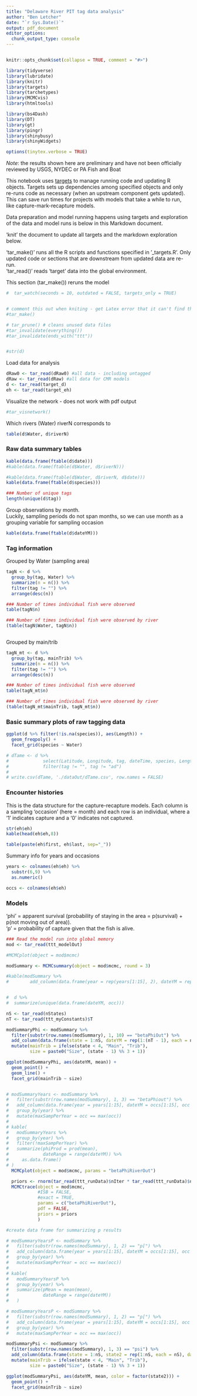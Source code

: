 ```yaml
---
title: "Delaware River PIT tag data analysis"
author: "Ben Letcher"
date: "`r Sys.Date()`"
output: pdf_document
editor_options: 
  chunk_output_type: console
---
```


```r

```

```r
knitr::opts_chunk$set(collapse = TRUE, comment = "#>")

library(tidyverse)
library(lubridate)
library(knitr)
library(targets)
library(tarchetypes)
library(MCMCvis)
library(htmltools)

library(bs4Dash)
library(DT)
library(gt)
library(pingr)
library(shinybusy)
library(shinyWidgets)

options(tinytex.verbose = TRUE)
```
*Note*: the results shown here are preliminary and have not been officially reviewed by USGS, NYDEC or PA Fish and Boat  

This notebook uses [targets](https://books.ropensci.org/targets/) to manage running code and updating R objects. Targets sets up dependencies among specified objects and only re-runs code as necessary (when an upstream component gets updated). This can save run times for projects with models that take a while to run, like capture-mark-recapture models.  

Data preparation and model running happens using targets and exploration of the data and model runs is below in this Markdown document.  

'knit' the document to update all targets and the markdown exploration below.  

'tar_make()' runs all the R scripts and functions specified in '_targets.R'. Only updated code or sections that are downstream from updated data are re-run.  
'tar_read()' reads 'target' data into the global environment.  

This section (tar_make()) reruns the model   
```r
#  tar_watch(seconds = 10, outdated = FALSE, targets_only = TRUE)


# comment this out when kniting - get Latex error that it can't find the check mark the tar_make() uses
#tar_make()

# tar_prune() # cleans unused data files
#tar_invalidate(everything())
#tar_invalidate(ends_with("ttt"))


#str(d)
```

Load data for analysis
```r
dRaw0 <- tar_read(dRaw0) #all data - including untagged
dRaw <- tar_read(dRaw) #all data for CMR models
d <- tar_read(target_d)
eh <- tar_read(target_eh)

```


Visualize the network - does not work with pdf output
```r
#tar_visnetwork()
```

Which rivers (Water) riverN corresponds to
```r
table(d$Water, d$riverN)
```

### Raw data summary tables
```r

kable(data.frame(ftable(d$date)))
#kable(data.frame(ftable(d$Water, d$riverN)))

#kable(data.frame(ftable(d$Water, d$riverN, d$date)))
kable(data.frame(ftable(d$species)))

### Number of unique tags
length(unique(d$tag))
```

Group observations by month.  
Luckily, sampling periods do not span months, so we can use month as a grouping variable for sampling occasion
```r
kable(data.frame(ftable(d$dateYM)))

```

### Tag information  
Grouped by Water (sampling area)
```r

tagN <- d %>% 
  group_by(tag, Water) %>%
  summarize(n = n()) %>%
  filter(tag != "") %>%
  arrange(desc(n))

### Number of times individual fish were observed
table(tagN$n)

### Number of times individual fish were observed by river
(table(tagN$Water, tagN$n))



```

Grouped by main/trib
```r

tagN_mt <- d %>% 
  group_by(tag, mainTrib) %>%
  summarize(n = n()) %>%
  filter(tag != "") %>%
  arrange(desc(n))

### Number of times individual fish were observed
table(tagN_mt$n)

### Number of times individual fish were observed by river
(table(tagN_mt$mainTrib, tagN_mt$n))


```

### Basic summary plots of raw tagging data
```r

ggplot(d %>% filter(!is.na(species)), aes(Length)) +
  geom_freqpoly() +
  facet_grid(species ~ Water)

```

```r

# dTame <- d %>% 
#             select(Latitude, Longitude, tag, dateTime, species, Length, Weight) %>%
#             filter(tag != "", tag != "ad")
#             
# write.csv(dTame, './dataOut/dTame.csv', row.names = FALSE)

```



### Encounter histories  
This is the data structure for the capture-recapture models. Each column is a sampling 'occasion' (here = month) and each row is an individual, where a '1' indicates capture and a '0' indicates not captured.
```r

str(eh$eh)
kable(head(eh$eh,8))

table(paste(eh$first, eh$last, sep="_"))
```

Summary info for years and occasions
```r

years <- colnames(eh$eh) %>%
  substr(6,9) %>%
  as.numeric()

occs <- colnames(eh$eh)
```


### Models
'phi' = apparent survival (probability of staying in the area = p(survival) + p(not moving out of area)).  
'p' = probability of capture given that the fish is alive.
```r
### Read the model run into global memory
mod <- tar_read(ttt_modelOut)

#MCMCplot(object = mod$mcmc)

modSummary <- MCMCsummary(object = mod$mcmc, round = 3)

#kable(modSummary %>%
#        add_column(data.frame(year = rep(years[1:15], 2), dateYM = rep(occs[1:15], 2)) )


#  d %>%
#  summarize(unique(data.frame(dateYM, occ)))

```

```r
nS <- tar_read(nStates)
nT <- tar_read(ttt_myConstants)$T

modSummaryPhi <- modSummary %>%
  filter(substr(row.names(modSummary), 1, 10) == "betaPhiOut") %>%
  add_column(data.frame(state = 1:nS, dateYM = rep(1:(nT - 1), each = nS))) %>%
  mutate(mainTrib = ifelse(state < 4, "Main", "Trib"),
         size = paste0("Size", (state - 1) %% 3 + 1))

ggplot(modSummaryPhi, aes(dateYM, mean)) +
  geom_point() +
  geom_line() +
  facet_grid(mainTrib ~ size)


# modSummaryYears <- modSummary %>%
#   filter(substr(row.names(modSummary), 1, 3) == "betaPhiout") %>%
#   add_column(data.frame(year = years[1:15], dateYM = occs[1:15], occ = 1:15)) %>%
#   group_by(year) %>%
#   mutate(maxSampPerYear = occ == max(occ))
# 
# kable(
#   modSummaryYears %>%
#   group_by(year) %>%
#   filter(!maxSampPerYear) %>%
#   summarize(phiProd = prod(mean),
#             dateRange = range(dateYM)) %>%
#     as.data.frame()
# )
  MCMCplot(object = mod$mcmc, params = "betaPhiRiverOut")

  priors <- rnorm(tar_read(ttt_runData)$nIter * tar_read(ttt_runData)$nChains, 0, 1/sqrt(.1))
  MCMCtrace(object = mod$mcmc,
            #ISB = FALSE,
            #exact = TRUE, 
            params = c("betaPhiRiverOut"),
            pdf = FALSE, 
            priors = priors
            )

```


```r
#create data frame for summarizing p results

# modSummaryYearsP <- modSummary %>%
#   filter(substr(row.names(modSummary), 1, 2) == "p[") %>%
#   add_column(data.frame(year = years[1:15], dateYM = occs[1:15], occ = 1:15)) %>%
#   group_by(year) %>%
#   mutate(maxSampPerYear = occ == max(occ)) 
# 
# kable(
#   modSummaryYearsP %>%
#   group_by(year) %>%
#   summarize(pMean = mean(mean),
#             dateRange = range(dateYM))
#   )
```

```r

# modSummaryYearsP <- modSummary %>%
#   filter(substr(row.names(modSummary), 1, 2) == "p[") %>%
#   add_column(data.frame(year = years[1:15], dateYM = occs[1:15], occ = 1:15)) %>%
#   group_by(year) %>%
#   mutate(maxSampPerYear = occ == max(occ))

modSummaryPsi <- modSummary %>%
  filter(substr(row.names(modSummary), 1, 3) == "psi") %>%
  add_column(data.frame(state = 1:nS, state2 = rep(1:nS, each = nS), dateYM = rep(1:(nT - 1), each = nS * nS))) %>%
  mutate(mainTrib = ifelse(state < 4, "Main", "Trib"),
         size = paste0("Size", (state - 1) %% 3 + 1))

ggplot(modSummaryPsi, aes(dateYM, mean, color = factor(state2))) +
  geom_point() +
  facet_grid(mainTrib ~ size)


```

